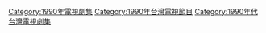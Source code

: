 {{cat year nav | year = 1990 | cat = 台灣電視劇集 | article = 臺灣電視劇 }}
[[Category:1990年電視劇集|Category:1990年電視劇集]]
[[Category:1990年台灣電視節目|Category:1990年台灣電視節目]]
[[Category:1990年代台灣電視劇集|Category:1990年代台灣電視劇集]]